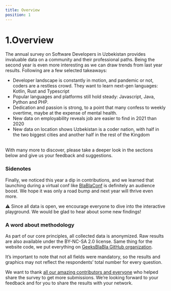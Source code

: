 ```yaml
---
title: Overview
position: 1
---
```


# 1.Overview

The annual survey on Software Developers in Uzbekistan provides invaluable data on a community and their professional paths. Being the second year is even more interesting as we can draw trends from last year results. Following are a few selected takeaways:

- Developer landscape is constantly in motion, and pandemic or not, coders are a restless crowd. They want to learn next-gen languages: Kotlin, Rust and Typescript
- Popular languages and platforms still hold steady: Javascript, Java, Python and PHP.
- Dedication and passion is strong, to a point that many confess to weekly overtime, maybe at the expense of mental health.
- New data on employability reveals job are easier to find in 2021 than 2020
- New data on location shows Uzbekistan is a coder nation, with half in the two biggest cities and another half in the rest of the Kingdom

<br />
With many more to discover, please take a deeper look in the sections below and give
us your feedback and suggestions.

### Sidenotes

Finally, we noticed this year a dip in contributions, and we learned that launching during a virtual conf like [BlaBlaConf](https://www.blablaconf.com) is definitely an audience boost. We hope it was only a road bump and next year will thrive even more.

⚠️ Since all data is open, we encourage everyone to dive into the interactive playground. We would be glad to hear about some new findings!

### A word about methodology

As part of our core principles, all collected data is anonymized. Raw results are also available under the BY-NC-SA 2.0 license. Same thing for the website code, we put everything on [GeeksBlaBla GitHub organization](https://github.com/geeksblabla/stateofdev.uz).

It’s important to note that not all fields were mandatory, so the results and graphics may not reflect the respondents’ total number for every question.

We want to thank [all our amazing contributors and everyone](https://github.com/geeksblabla/stateofdev.uz#contributors-) who helped share the survey to get more submissions. We’re looking forward to your feedback and for you to share the results with your network.
